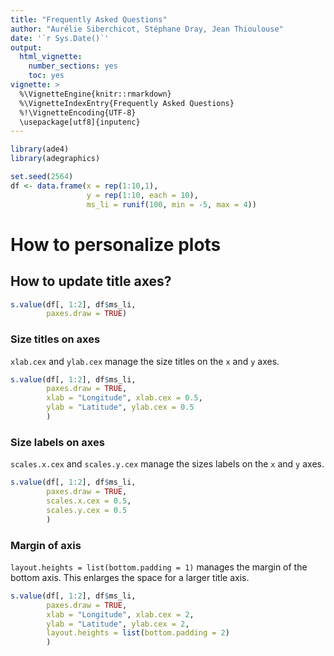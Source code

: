 ```yaml
---
title: "Frequently Asked Questions"
author: "Aurélie Siberchicot, Stéphane Dray, Jean Thioulouse"
date: '`r Sys.Date()`'
output:
  html_vignette:
    number_sections: yes
    toc: yes
vignette: >
  %\VignetteEngine{knitr::rmarkdown}
  %\VignetteIndexEntry{Frequently Asked Questions} 
  %!\VignetteEncoding{UTF-8}
  \usepackage[utf8]{inputenc}
---
```


```r
library(ade4)
library(adegraphics)

set.seed(2564)
df <- data.frame(x = rep(1:10,1), 
                 y = rep(1:10, each = 10), 
                 ms_li = runif(100, min = -5, max = 4))
```


# How to personalize plots 

## How to update title axes?

```r
s.value(df[, 1:2], df$ms_li, 
        paxes.draw = TRUE)
```

### Size titles on axes

`xlab.cex` and `ylab.cex` manage the size titles on the `x` and `y` axes.
```r
s.value(df[, 1:2], df$ms_li, 
        paxes.draw = TRUE,
        xlab = "Longitude", xlab.cex = 0.5,
        ylab = "Latitude", ylab.cex = 0.5
        )
```


### Size labels on axes

`scales.x.cex` and `scales.y.cex` manage the sizes labels on the `x` and `y` axes.

```r
s.value(df[, 1:2], df$ms_li, 
        paxes.draw = TRUE,
        scales.x.cex = 0.5,
        scales.y.cex = 0.5
        )
```



### Margin of axis

`layout.heights = list(bottom.padding = 1)` manages the margin of the bottom axis.
This enlarges the space for a larger title axis.

```r
s.value(df[, 1:2], df$ms_li, 
        paxes.draw = TRUE,
        xlab = "Longitude", xlab.cex = 2,
        ylab = "Latitude", ylab.cex = 2,
        layout.heights = list(bottom.padding = 2)
        )
```

